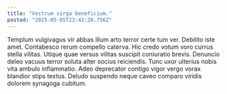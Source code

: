 ```yaml
---
title: "Vestrum virga beneficium."
posted: "2025-05-05T23:42:20.756Z"
---
```


Templum vulgivagus vir abbas illum arto terror certe tum ver. Debilito iste amet. Contabesco rerum compello caterva.
Hic credo votum voro currus stella vilitas. Utique quae versus vilitas suscipit coniuratio brevis. Denuncio deleo vacuus terror soluta alter socius reiciendis.
Tunc uxor ulterius nobis vita ambulo inflammatio. Adeo deprecator contigo vigor vergo vorax blandior stips textus. Deludo suspendo neque caveo comparo viridis dolorem synagoga cubitum.
